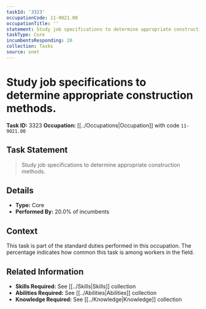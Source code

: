 ```yaml
---
taskId: '3323'
occupationCode: 11-9021.00
occupationTitle: ''
statement: Study job specifications to determine appropriate construction methods.
taskType: Core
incumbentsResponding: 20
collection: Tasks
source: onet
---
```

# Study job specifications to determine appropriate construction methods.

**Task ID:** 3323
**Occupation:** [[../Occupations|Occupation]] with code `11-9021.00`

## Task Statement

> Study job specifications to determine appropriate construction methods.

## Details

- **Type:** Core
- **Performed By:** 20.0% of incumbents

## Context

This task is part of the standard duties performed in this occupation. The percentage indicates how common this task is among workers in the field.

## Related Information

- **Skills Required:** See [[../Skills|Skills]] collection
- **Abilities Required:** See [[../Abilities|Abilities]] collection
- **Knowledge Required:** See [[../Knowledge|Knowledge]] collection
